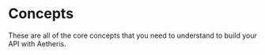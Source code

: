 
# Concepts

These are all of the core concepts that you need to understand to build your API with Aetheris.

<Cards>
    <Card title="Context" href="/docs/concepts/context" />
    <Card title="Validation" href="/docs/guide/validation" />
</Cards>
